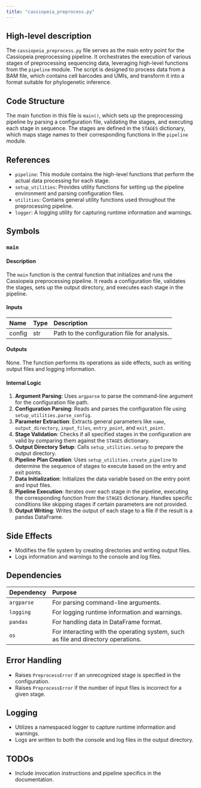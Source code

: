 ```yaml
---
title: "cassiopeia_preprocess.py"
---
```


## High-level description

The `cassiopeia_preprocess.py` file serves as the main entry point for the Cassiopeia preprocessing pipeline. It orchestrates the execution of various stages of preprocessing sequencing data, leveraging high-level functions from the `pipeline` module. The script is designed to process data from a BAM file, which contains cell barcodes and UMIs, and transform it into a format suitable for phylogenetic inference.

## Code Structure

The main function in this file is `main()`, which sets up the preprocessing pipeline by parsing a configuration file, validating the stages, and executing each stage in sequence. The stages are defined in the `STAGES` dictionary, which maps stage names to their corresponding functions in the `pipeline` module.

## References

- `pipeline`: This module contains the high-level functions that perform the actual data processing for each stage.
- `setup_utilities`: Provides utility functions for setting up the pipeline environment and parsing configuration files.
- `utilities`: Contains general utility functions used throughout the preprocessing pipeline.
- `logger`: A logging utility for capturing runtime information and warnings.

## Symbols

### `main`
#### Description
The `main` function is the central function that initializes and runs the Cassiopeia preprocessing pipeline. It reads a configuration file, validates the stages, sets up the output directory, and executes each stage in the pipeline.

#### Inputs
| Name  | Type | Description                        |
|:------|:-----|:-----------------------------------|
| config | str | Path to the configuration file for analysis. |

#### Outputs
None. The function performs its operations as side effects, such as writing output files and logging information.

#### Internal Logic
1. **Argument Parsing**: Uses `argparse` to parse the command-line argument for the configuration file path.
2. **Configuration Parsing**: Reads and parses the configuration file using `setup_utilities.parse_config`.
3. **Parameter Extraction**: Extracts general parameters like `name`, `output_directory`, `input_files`, `entry_point`, and `exit_point`.
4. **Stage Validation**: Checks if all specified stages in the configuration are valid by comparing them against the `STAGES` dictionary.
5. **Output Directory Setup**: Calls `setup_utilities.setup` to prepare the output directory.
6. **Pipeline Plan Creation**: Uses `setup_utilities.create_pipeline` to determine the sequence of stages to execute based on the entry and exit points.
7. **Data Initialization**: Initializes the data variable based on the entry point and input files.
8. **Pipeline Execution**: Iterates over each stage in the pipeline, executing the corresponding function from the `STAGES` dictionary. Handles specific conditions like skipping stages if certain parameters are not provided.
9. **Output Writing**: Writes the output of each stage to a file if the result is a pandas DataFrame.

## Side Effects
- Modifies the file system by creating directories and writing output files.
- Logs information and warnings to the console and log files.

## Dependencies

| Dependency | Purpose |
|:-----------|:--------|
| `argparse` | For parsing command-line arguments. |
| `logging` | For logging runtime information and warnings. |
| `pandas` | For handling data in DataFrame format. |
| `os` | For interacting with the operating system, such as file and directory operations. |

## Error Handling
- Raises `PreprocessError` if an unrecognized stage is specified in the configuration.
- Raises `PreprocessError` if the number of input files is incorrect for a given stage.

## Logging
- Utilizes a namespaced logger to capture runtime information and warnings.
- Logs are written to both the console and log files in the output directory.

## TODOs
- Include invocation instructions and pipeline specifics in the documentation.